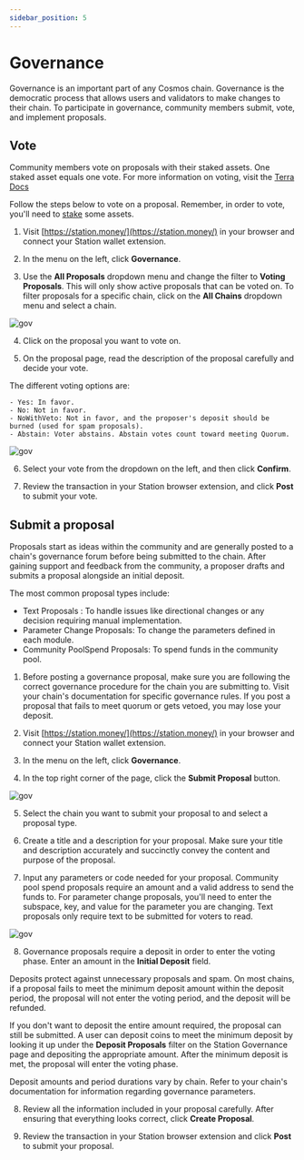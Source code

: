 ```yaml
---
sidebar_position: 5
---
```


# Governance

Governance is an important part of any Cosmos chain. Governance is the democratic process that allows users and validators to make changes to their chain. To participate in governance, community members submit, vote, and implement proposals. 

## Vote

Community members vote on proposals with their staked assets. One staked asset equals one vote. For more information on voting, visit the [Terra Docs](https://docs.terra.money/learn/protocol#governance)

Follow the steps below to vote on a proposal. Remember, in order to vote, you'll need to [stake](stake.mdx) some assets. 

1. Visit [https://station.money/](https://station.money/) in your browser and connect your Station wallet extension. 

2. In the menu on the left, click **Governance**. 

3. Use the **All Proposals** dropdown menu and change the filter to **Voting Proposals**. This will only show active proposals that can be voted on. To filter proposals for a specific chain, click on the **All Chains** dropdown menu and select a chain. 

<img
    className="readme-img-lg"
    src="/img/screens/gov/vote-1.png"
    alt="gov"
/>

4. Click on the proposal you want to vote on. 

5. On the proposal page, read the description of the proposal carefully and decide your vote.

The different voting options are:

    - Yes: In favor.
    - No: Not in favor.
    - NoWithVeto: Not in favor, and the proposer's deposit should be burned (used for spam proposals).
    - Abstain: Voter abstains. Abstain votes count toward meeting Quorum.

<img
    className="readme-img-sm"
    src="/img/screens/gov/vote-2.png"
    alt="gov"
/>

6. Select your vote from the dropdown on the left, and then click **Confirm**. 

7. Review the transaction in your Station browser extension, and click **Post** to submit your vote. 

## Submit a proposal

Proposals start as ideas within the community and are generally posted to a chain's governance forum before being submitted to the chain. After gaining support and feedback from the community, a proposer drafts and submits a proposal alongside an initial deposit.

The most common proposal types include:

- Text Proposals : To handle issues like directional changes or any decision requiring manual implementation.
- Parameter Change Proposals: To change the parameters defined in each module.
- Community PoolSpend Proposals: To spend funds in the community pool.

1. Before posting a governance proposal, make sure you are following the correct governance procedure for the chain you are submitting to. Visit your chain's documentation for specific governance rules. If you post a proposal that fails to meet quorum or gets vetoed, you may lose your deposit. 

2. Visit [https://station.money/](https://station.money/) in your browser and connect your Station wallet extension. 

3. In the menu on the left, click **Governance**. 

4. In the top right corner of the page, click the **Submit Proposal** button. 

<img
    className="readme-img-lg"
    src="/img/screens/gov/proposal-1.png"
    alt="gov"
/>

5. Select the chain you want to submit your proposal to and select a proposal type. 

6. Create a title and a description for your proposal. Make sure your title and description accurately and succinctly convey the content and purpose of the proposal. 

7. Input any parameters or code needed for your proposal. Community pool spend proposals require an amount and a valid address to send the funds to. For parameter change proposals, you'll need to enter the subspace, key, and value for the parameter you are changing. Text proposals only require text to be submitted for voters to read. 

<img
    className="readme-img-sm"
    src="/img/screens/gov/proposal-2.png"
    alt="gov"
/>

8. Governance proposals require a deposit in order to enter the voting phase. Enter an amount in the **Initial Deposit** field. 

<Admonition type="caution" icon="🏦" title="Deposits">
Deposits protect against unnecessary proposals and spam. On most chains, if a proposal fails to meet the minimum deposit amount within the deposit period, the proposal will not enter the voting period, and the deposit will be refunded.

If you don't want to deposit the entire amount required, the proposal can still be submitted. A user can deposit coins to meet the minimum deposit by looking it up under the **Deposit Proposals** filter on the Station Governance page and depositing the appropriate amount.  After the minimum deposit is met, the proposal will enter the voting phase. 

Deposit amounts and period durations vary by chain. Refer to your chain's documentation for information regarding governance parameters. 

</Admonition>

8. Review all the information included in your proposal carefully. After ensuring that everything looks correct, click **Create Proposal**. 

9. Review the transaction in your Station browser extension and click **Post** to submit your proposal. 